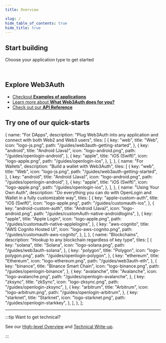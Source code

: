 ```yaml
---
title: Overview

slug: /
hide_table_of_contents: true
hide_title: true
---
```



## Start building

Choose your application type to get started

<Web3AuthCards />

<br />

## Explore Web3Auth

- [Checkout **Examples of applications**](/usecases)
- [Learn more about **What Web3Auth does for you?**](what-is-web3auth)
- [Check out our **API Reference**](api-reference/core)

## Try one of our quick-starts

  {
    name: "For DApps",
    description: "Plug Web3Auth into any application and connect with both Web2 and Web3 users",
    tiles: [
      {
        key: "web",
        title: "Web",
        icon: "logo-js.png",
        path: "/guides/web3auth-getting-started",
      },
      {
        key: "android",
        title: "Android (Java)",
        icon: "logo-android.png",
        path: "/guides/openlogin-android",
      },
      {
        key: "apple",
        title: "iOS (Swift)",
        icon: "logo-apple.png",
        path: "/guides/openlogin-ios",
      },
    ],
  },
  {
    name: "For Wallets",
    description: "Build a wallet with Web3Auth",
    tiles: [
      {
        key: "web",
        title: "Web",
        icon: "logo-js.png",
        path: "/guides/web3auth-getting-started",
      },
      {
        key: "android",
        title: "Android (Java)",
        icon: "logo-android.png",
        path: "/guides/openlogin-android",
      },
      {
        key: "apple",
        title: "iOS (Swift)",
        icon: "logo-apple.png",
        path: "/guides/openlogin-ios",
      },
    ],
  },
  {
    name: "Using Your Own Auth",
    description: "Do everything you can do with OpenLogin and Wallet in a fully customizable way",
    tiles: [
      {
        key: "apple-custom-auth",
        title: "iOS (Swift)",
        icon: "logo-apple.png",
        path: "/guides/customauth-ios",
      },
      {
        key: "android-custom-auth",
        title: "Android (Java)",
        icon: "logo-android.png",
        path: "/guides/customAuth-native-androidlogins",
      },
      {
        key: "apple",
        title: "Apple Login",
        icon: "logo-apple.png",
        path: "/guides/customauth-native-applelogins",
      },
      {
        key: "aws-cognito",
        title: "AWS Cognito Hosted UI",
        icon: "logo-aws-cognito.png",
        path: "/guides/customauth-aws-cognito",
      },
    ],
  },
  {
    name: "Blockchains",
    description: "Hookup to any blockchain regardless of key type",
    tiles: [
      {
        key: "solana",
        title: "Solana",
        icon: "logo-solana.png",
        path: "/guides/web3auth-solana",
      },
      {
        key: "polygon",
        title: "Polygon",
        icon: "logo-polygon.png",
        path: "/guides/openlogin-polygon",
      },
      {
        key: "ethereum",
        title: "Ethereum",
        icon: "logo-ethereum.png",
        path: "/guides/web3auth-eth",
      },
      {
        key: "binance",
        title: "Binance Smart Chain",
        icon: "logo-binance.png",
        path: "/guides/openlogin-binance",
      },
      {
        key: "avalanche",
        title: "Avalanche",
        icon: "logo-avalanche.png",
        path: "/guides/openlogin-avalanche",
      },
      {
        key: "zksync",
        title: "zkSync",
        icon: "logo-zksync.png",
        path: "/guides/openlogin-zksync",
      },
      {
        key: "arbitrum",
        title: "Arbitrum",
        icon: "logo-arbitrum.png",
        path: "/guides/openlogin-arbitrum",
      },
      {
        key: "starknet",
        title: "Starknet",
        icon: "logo-starknet.png",
        path: "/guides/openlogin-starkkey",
      },
    ],
  },
];

<Tiles tileGroups={tileGroupsData} />

---

:::tip Want to get technical?

See our [High-level Overview](https://medium.com/toruslabs/what-distributed-key-generation-is-866adc79620) and
[Technical Write-up](key-infrastructure/technical-architecture).

:::
